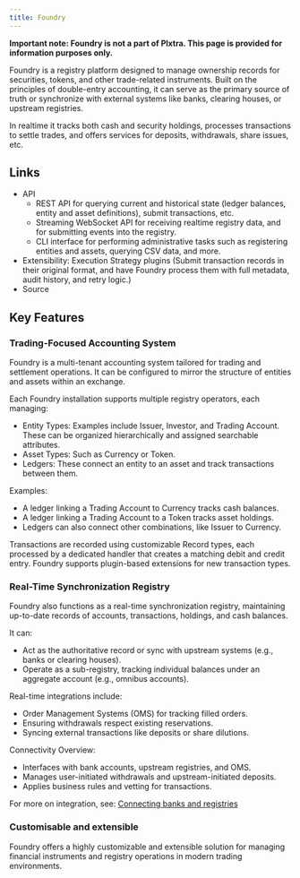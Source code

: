 ```yaml
---
title: Foundry
---
```


**Important note: Foundry is not a part of Plxtra. This page is provided for information purposes only.**

Foundry is a registry platform designed to manage ownership records for securities, tokens, and other trade-related instruments. Built on the principles of double-entry accounting, it can serve as the primary source of truth or synchronize with external systems like banks, clearing houses, or upstream registries.

In realtime it tracks both cash and security holdings, processes transactions to settle trades, and offers services for deposits, withdrawals, share issues, etc.

## Links

* API
    * REST API for querying current and historical state (ledger balances, entity and asset definitions), submit transactions, etc.
    * Streaming WebSocket API for receiving realtime registry data, and for submitting events into the registry.
    * CLI interface for performing administrative tasks such as registering entities and assets, querying CSV data, and more.
* Extensibility: Execution Strategy plugins (Submit transaction records in their original format, and have Foundry process them with full metadata, audit history, and retry logic.)
* Source

## Key Features

### Trading-Focused Accounting System

Foundry is a multi-tenant accounting system tailored for trading and settlement operations. It can be configured to mirror the structure of entities and assets within an exchange.

Each Foundry installation supports multiple registry operators, each managing:

* Entity Types: Examples include Issuer, Investor, and Trading Account. These can be organized hierarchically and assigned searchable attributes.
* Asset Types: Such as Currency or Token.
* Ledgers: These connect an entity to an asset and track transactions between them.

Examples:

* A ledger linking a Trading Account to Currency tracks cash balances.
* A ledger linking a Trading Account to a Token tracks asset holdings.
* Ledgers can also connect other combinations, like Issuer to Currency.

Transactions are recorded using customizable Record types, each processed by a dedicated handler that creates a matching debit and credit entry. Foundry supports plugin-based extensions for new transaction types.

### Real-Time Synchronization Registry

Foundry also functions as a real-time synchronization registry, maintaining up-to-date records of accounts, transactions, holdings, and cash balances.

It can:

* Act as the authoritative record or sync with upstream systems (e.g., banks or clearing houses).
* Operate as a sub-registry, tracking individual balances under an aggregate account (e.g., omnibus accounts).

Real-time integrations include:

* Order Management Systems (OMS) for tracking filled orders.
* Ensuring withdrawals respect existing reservations.
* Syncing external transactions like deposits or share dilutions.

Connectivity Overview:

* Interfaces with bank accounts, upstream registries, and OMS.
* Manages user-initiated withdrawals and upstream-initiated deposits.
* Applies business rules and vetting for transactions.

For more on integration, see: [Connecting banks and registries](/architecture/connecting-banks-and-registries/)

### Customisable and extensible

Foundry offers a highly customizable and extensible solution for managing financial instruments and registry operations in modern trading environments.
